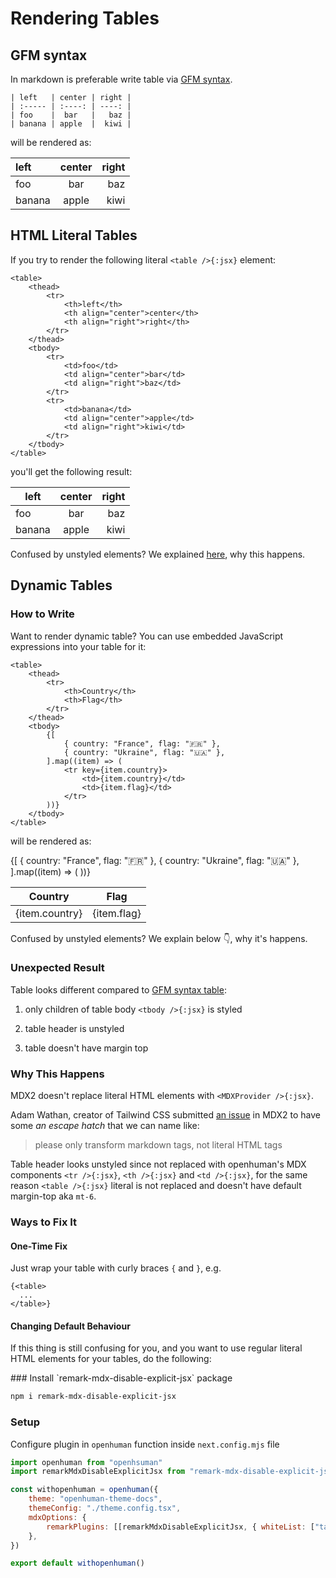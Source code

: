 
# Rendering Tables

## GFM syntax

In markdown is preferable write table via
[GFM syntax](https://github.github.com/gfm/#tables-extension-).

```mdx filename="Markdown"
| left   | center | right |
| :----- | :----: | ----: |
| foo    |  bar   |   baz |
| banana | apple  |  kiwi |
```

will be rendered as:

| left   | center | right |
| :----- | :----: | ----: |
| foo    |  bar   |   baz |
| banana | apple  |  kiwi |

## HTML Literal Tables

If you try to render the following literal `<table />{:jsx}` element:

```mdx filename="Markdown"
<table>
    <thead>
        <tr>
            <th>left</th>
            <th align="center">center</th>
            <th align="right">right</th>
        </tr>
    </thead>
    <tbody>
        <tr>
            <td>foo</td>
            <td align="center">bar</td>
            <td align="right">baz</td>
        </tr>
        <tr>
            <td>banana</td>
            <td align="center">apple</td>
            <td align="right">kiwi</td>
        </tr>
    </tbody>
</table>
```

you'll get the following result:

<table>
    <thead>
        <tr>
            <th>left</th>
            <th align="center">center</th>
            <th align="right">right</th>
        </tr>
    </thead>
    <tbody>
        <tr>
            <td>foo</td>
            <td align="center">bar</td>
            <td align="right">baz</td>
        </tr>
        <tr>
            <td>banana</td>
            <td align="center">apple</td>
            <td align="right">kiwi</td>
        </tr>
    </tbody>
</table>

<Callout type="warning">Confused by unstyled elements? We explained [here](#why-this-happens), why this happens.</Callout>

## Dynamic Tables

### How to Write

Want to render dynamic table? You can use embedded JavaScript expressions into
your table for it:

```mdx filename="Markdown"
<table>
    <thead>
        <tr>
            <th>Country</th>
            <th>Flag</th>
        </tr>
    </thead>
    <tbody>
        {[
            { country: "France", flag: "🇫🇷" },
            { country: "Ukraine", flag: "🇺🇦" },
        ].map((item) => (
            <tr key={item.country}>
                <td>{item.country}</td>
                <td>{item.flag}</td>
            </tr>
        ))}
    </tbody>
</table>
```

will be rendered as:

<table>
    <thead>
        <tr>
            <th>Country</th>
            <th>Flag</th>
        </tr>
    </thead>
    <tbody>
        {[
            { country: "France", flag: "🇫🇷" },
            { country: "Ukraine", flag: "🇺🇦" },
        ].map((item) => (
            <tr key={item.country}>
                <td>{item.country}</td>
                <td>{item.flag}</td>
            </tr>
        ))}
    </tbody>
</table>

<Callout type="warning">Confused by unstyled elements? We explain below 👇, why it's happens.</Callout>

### Unexpected Result

Table looks different compared to [GFM syntax table](#gfm-syntax):

1. only children of table body `<tbody />{:jsx}` is styled

2. table header is unstyled

3. table doesn't have margin top

### Why This Happens

MDX2 doesn't replace literal HTML elements with `<MDXProvider />{:jsx}`.

Adam Wathan, creator of Tailwind CSS submitted
[an issue](https://github.com/mdx-js/mdx/issues/821) in MDX2 to have some _an
escape hatch_ that we can name like:

> please only transform markdown tags, not literal HTML tags

Table header looks unstyled since not replaced with openhuman's MDX components
`<tr />{:jsx}`, `<th />{:jsx}` and `<td />{:jsx}`, for the same reason
`<table />{:jsx}` literal is not replaced and doesn't have default margin-top
aka `mt-6`.

### Ways to Fix It

#### One-Time Fix

Just wrap your table with curly braces `{` and `}`, e.g.

```text filename="Markdown"
{<table>
  ...
</table>}
```

#### Changing Default Behaviour

If this thing is still confusing for you, and you want to use regular literal
HTML elements for your tables, do the following:

<Steps>
### Install `remark-mdx-disable-explicit-jsx` package

```sh npm2yarn
npm i remark-mdx-disable-explicit-jsx
```

### Setup

Configure plugin in `openhuman` function inside `next.config.mjs` file

```js filename="next.config.mjs" {2,8-13}
import openhuman from "openhsuman"
import remarkMdxDisableExplicitJsx from "remark-mdx-disable-explicit-jsx"

const withopenhuman = openhuman({
    theme: "openhuman-theme-docs",
    themeConfig: "./theme.config.tsx",
    mdxOptions: {
        remarkPlugins: [[remarkMdxDisableExplicitJsx, { whiteList: ["table", "thead", "tbody", "tr", "th", "td"] }]],
    },
})

export default withopenhuman()
```

</Steps>
